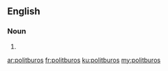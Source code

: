 ==English==

===Noun===
{{head|en|noun plural form}}

# {{plural of|politburo|lang=en}}

[[ar:politburos]]
[[fr:politburos]]
[[ku:politburos]]
[[my:politburos]]